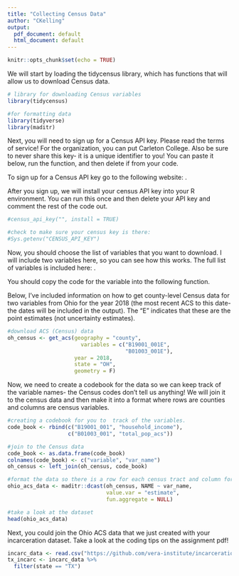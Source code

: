 ```yaml
---
title: "Collecting Census Data"
author: "CKelling"
output:
  pdf_document: default
  html_document: default
---
```


```r
knitr::opts_chunk$set(echo = TRUE)
```

We will start by loading the tidycensus library, which has functions that will allow us to download Census data.
```r
# library for downloading Census variables
library(tidycensus)

#for formatting data
library(tidyverse)
library(maditr)
```

Next, you will need to sign up for a Census API key. Please read the terms of service! For the organization, you can put Carleton College. Also be sure to never share this key- it is a unique identifier to you! You can paste it below, run the function, and then delete if from your code.

To sign up for a Census API key go to the following website: \url{https://api.census.gov/data/key_signup.html}.


After you sign up, we will install your census API key into your R environment. You can run this once and then delete your API key and comment the rest of the code out.
```r
#census_api_key("", install = TRUE)

#check to make sure your census key is there:
#Sys.getenv("CENSUS_API_KEY")
```

Now, you should choose the list of variables that you want to download. I will include two variables here, so you can see how this works. The full list of variables is included here: \url{https://api.census.gov/data/2017/acs/acs5/variables.html}. 

You should copy the code for the variable into the following function.

Below, I've included information on how to get county-level Census data for two variables from Ohio for the year 2018 (the most recent ACS to this date- the dates will be included in the output). The "E" indicates that these are the point estimates (not uncertainty estimates).
```r
#download ACS (Census) data
oh_census <- get_acs(geography = "county", 
                       variables = c("B19001_001E", 
                                     "B01003_001E"), 
                     year = 2018,
                     state = "OH",
                     geometry = F)
```


Now, we need to create a codebook for the data so we can keep track of the variable names- the Census codes don't tell us anything! We will join it to the census data and then make it into a format where rows are counties and columns are census variables.
```r
#creating a codebook for you to  track of the variables.
code_book <- rbind(c("B19001_001", "household_income"),
                   c("B01003_001", "total_pop_acs"))

#join to the Census data
code_book <- as.data.frame(code_book)
colnames(code_book) <- c("variable", "var_name")
oh_census <- left_join(oh_census, code_book)

#format the data so there is a row for each census tract and column for every variable
ohio_acs_data <- maditr::dcast(oh_census, NAME ~ var_name, 
                               value.var = "estimate", 
                               fun.aggregate = NULL)

#take a look at the dataset
head(ohio_acs_data)
```

Next, you could join the Ohio ACS data that we just created with your incarceration dataset. Take a look at the coding tips on the assignment pdf!

```r
incarc_data <- read.csv("https://github.com/vera-institute/incarceration-trends/raw/master/incarceration_trends.csv")
tx_incarc <- incarc_data %>%
  filter(state == "TX")
```

